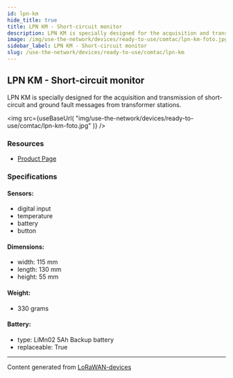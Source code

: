 ```yaml
---
id: lpn-km
hide_title: true
title: LPN KM - Short-circuit monitor
description: LPN KM is specially designed for the acquisition and transmission of short-circuit and ground fault messages from transformer stations.
image: /img/use-the-network/devices/ready-to-use/comtac/lpn-km-foto.jpg
sidebar_label: LPN KM - Short-circuit monitor
slug: /use-the-network/devices/ready-to-use/comtac/lpn-km
---
```



## LPN KM - Short-circuit monitor

LPN KM is specially designed for the acquisition and transmission of short-circuit and ground fault messages from transformer stations.

<img
src={useBaseUrl(
"img/use-the-network/devices/ready-to-use/comtac/lpn-km-foto.jpg"
)}
/>

### Resources

- [Product Page](https://www.comtac.ch/en/products/lora/condition-monitoring/lpn-km-short-circuit-monitor.html)

### Specifications

#### Sensors:
- digital input
- temperature
- battery
- button
#### Dimensions:
- width: 115 mm
- length: 130 mm
- height: 55 mm
#### Weight: 
- 330 grams
#### Battery: 
- type: LiMn02 5Ah Backup battery
- replaceable: True



---
Content generated from [LoRaWAN-devices](https://github.com/TheThingsNetwork/lorawan-devices)